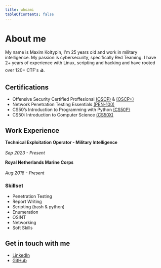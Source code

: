 ```yaml
---
title: whoami
tableOfContents: false
---
```


# About me

My name is Maxim Koltypin, I'm 25 years old and work in military intelligence. My passion is cybersecurity, specifically Red Teaming.
I have 2+ years of experience with Linux, scripting and hacking and have rooted over 120+ CTF's ⛳.

## Certifications

- Offensive Security Certified Proffesional [(OSCP)](https://credentials.offsec.com/bf00f5f5-04bb-410e-9694-3a16608eea5c#acc.KPawM84R) & [(OSCP+)](https://credentials.offsec.com/7df2784c-e2f3-4b17-89c6-53453e8f6386#acc.s46AZBj3)
- Network Penetration Testing Essentials [(PEN-100)](https://credentials.offsec.com/46f643da-caa6-440e-8b03-294b19228e6d#acc.iLmaNPRV)
- CS50’s Introduction to Programming with Python [(CS50P)](/src/assets/CS50P%20Certificate.png)
- CS50: Introduction to Computer Science [(CS50X)](/src/assets/CS50x%20Certificate.png)

## Work Experience

**Technical Exploitation Operator - Military Intelligence** <br></br> *Sep 2023 - Present*

**Royal Netherlands Marine Corps** <br></br> *Aug 2018 - Present*

### Skillset
- Penetration Testing
- Report Writing
- Scripting (bash & python)
- Enumeration
- OSINT
- Networking
- Soft Skills

## Get in touch with me
- [LinkedIn](https://www.linkedin.com/in/maxim-koltypin-05aa0028b/)
- [GitHub](https://github.com/MaxK9999)